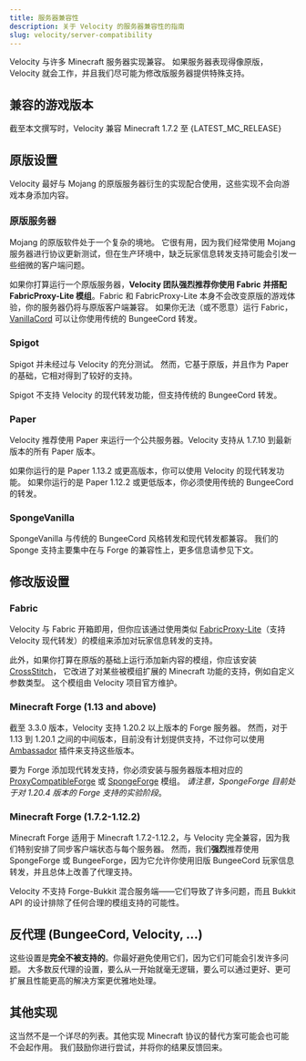 ```yaml
---
title: 服务器兼容性
description: 关于 Velocity 的服务器兼容性的指南
slug: velocity/server-compatibility
---
```



Velocity 与许多 Minecraft 服务器实现兼容。
如果服务器表现得像原版，Velocity 就会工作，并且我们尽可能为修改版服务器提供特殊支持。

## 兼容的游戏版本

截至本文撰写时，Velocity 兼容 Minecraft 1.7.2 至 {LATEST_MC_RELEASE}

## 原版设置

Velocity 最好与 Mojang 的原版服务器衍生的实现配合使用，这些实现不会向游戏本身添加内容。

### 原版服务器

Mojang 的原版软件处于一个复杂的境地。
它很有用，因为我们经常使用 Mojang 服务器进行协议更新测试，但在生产环境中，缺乏玩家信息转发支持可能会引发一些细微的客户端问题。

如果你打算运行一个原版服务器，**Velocity 团队强烈推荐你使用 Fabric 并搭配 FabricProxy-Lite 模组**。Fabric 和 FabricProxy-Lite 本身不会改变原版的游戏体验，你的服务器仍将与原版客户端兼容。
如果你无法（或不愿意）运行 Fabric，[VanillaCord](https://github.com/ME1312/VanillaCord) 可以让你使用传统的 BungeeCord 转发。

### Spigot

Spigot 并未经过与 Velocity 的充分测试。
然而，它基于原版，并且作为 Paper 的基础，它相对得到了较好的支持。

Spigot 不支持 Velocity 的现代转发功能，但支持传统的 BungeeCord 转发。

### Paper

Velocity 推荐使用 Paper 来运行一个公共服务器。Velocity 支持从 1.7.10 到最新版本的所有 Paper 版本。

如果你运行的是 Paper 1.13.2 或更高版本，你可以使用 Velocity 的现代转发功能。
如果你运行的是 Paper 1.12.2 或更低版本，你必须使用传统的 BungeeCord 的转发。

### SpongeVanilla

SpongeVanilla 与传统的 BungeeCord 风格转发和现代转发都兼容。
我们的 Sponge 支持主要集中在与 Forge 的兼容性上，更多信息请参见下文。

## 修改版设置

### Fabric

Velocity 与 Fabric 开箱即用，但你应该通过使用类似 [FabricProxy-Lite](https://modrinth.com/mod/fabricproxy-lite)（支持 Velocity 现代转发）的模组来添加对玩家信息转发的支持。

此外，如果你打算在原版的基础上运行添加新内容的模组，你应该安装 [CrossStitch](https://modrinth.com/mod/crossstitch)，
它改进了对某些被模组扩展的 Minecraft 功能的支持，例如自定义参数类型。
这个模组由 Velocity 项目官方维护。

### Minecraft Forge (1.13 and above)

截至 3.3.0 版本，Velocity 支持 1.20.2 以上版本的 Forge 服务器。
然而，对于 1.13 到 1.20.1 之间的中间版本，目前没有计划提供支持，不过你可以使用 [Ambassador](https://modrinth.com/plugin/ambassador) 插件来支持这些版本。

要为 Forge 添加现代转发支持，你必须安装与服务器版本相对应的 [ProxyCompatibleForge](https://modrinth.com/mod/proxy-compatible-forge) 或 [SpongeForge](https://spongepowered.org/downloads/spongeforge) 模组。
*请注意，SpongeForge 目前处于对 1.20.4 版本的 Forge 支持的实验阶段*。

### Minecraft Forge (1.7.2-1.12.2)

Minecraft Forge 适用于 Minecraft 1.7.2-1.12.2，与 Velocity 完全兼容，因为我们特别安排了同步客户端状态与每个服务器。
然而，我们**强烈**推荐使用 SpongeForge 或 BungeeForge，因为它允许你使用旧版 BungeeCord 玩家信息转发，并且总体上改善了代理支持。

Velocity 不支持 Forge-Bukkit 混合服务端——它们导致了许多问题，而且 Bukkit API 的设计排除了任何合理的模组支持的可能性。

## 反代理 (BungeeCord, Velocity, ...)

这些设置是**完全不被支持的**。你最好避免使用它们，因为它们可能会引发许多问题。
大多数反代理的设置，要么从一开始就毫无逻辑，要么可以通过更好、更可扩展且性能更高的解决方案更优雅地处理。

## 其他实现

这当然不是一个详尽的列表。其他实现 Minecraft 协议的替代方案可能会也可能不会起作用。
我们鼓励你进行尝试，并将你的结果反馈回来。
